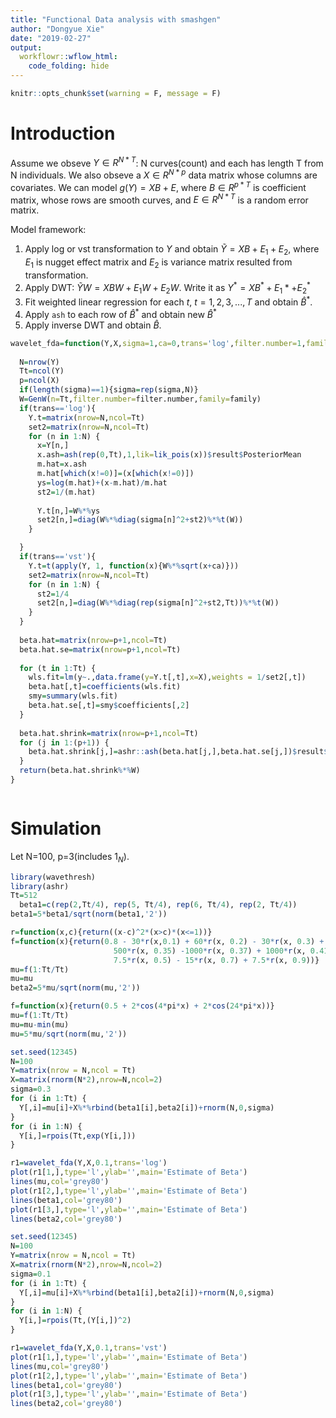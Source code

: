 ```yaml
---
title: "Functional Data analysis with smashgen"
author: "Dongyue Xie"
date: "2019-02-27"
output: 
  workflowr::wflow_html:
    code_folding: hide
---
```

```r
knitr::opts_chunk$set(warning = F, message = F)
```

# Introduction

Assume we obseve $Y\in R^{N*T}$: N curves(count) and each has length T from N individuals. We also obseve a $X\in R^{N*p}$ data matrix whose columns are covariates. We can model $g(Y)=XB+E$, where $B\in R^{p*T}$ is coefficient matrix, whose rows are smooth curves, and $E\in R^{N*T}$ is a random error matrix.

Model framework:

1. Apply log or vst transformation to $Y$ and obtain $\tilde Y=XB+E_1+E_2$, where $E_1$ is nugget effect matrix and $E_2$ is variance matrix resulted from transformation.
2. Apply DWT: $\tilde Y W=XBW+E_1W+E_2W$. Write it as $Y^*=XB^*+E_1*+E_2^*$
3. Fit weighted linear regression for each $t$, $t=1,2,3,...,T$ and obtain $\hat B^*$. 
4. Apply `ash` to each row of $\hat B^*$ and obtain new $\hat B^*$
5. Apply inverse DWT and obtain $\hat B$.


```r
wavelet_fda=function(Y,X,sigma=1,ca=0,trans='log',filter.number=1,family='DaubExPhase'){
  
  N=nrow(Y)
  Tt=ncol(Y)
  p=ncol(X)
  if(length(sigma)==1){sigma=rep(sigma,N)}
  W=GenW(n=Tt,filter.number=filter.number,family=family)
  if(trans=='log'){
    Y.t=matrix(nrow=N,ncol=Tt)
    set2=matrix(nrow=N,ncol=Tt)
    for (n in 1:N) {
      x=Y[n,]
      x.ash=ash(rep(0,Tt),1,lik=lik_pois(x))$result$PosteriorMean
      m.hat=x.ash
      m.hat[which(x!=0)]=(x[which(x!=0)])
      ys=log(m.hat)+(x-m.hat)/m.hat
      st2=1/(m.hat)
      
      Y.t[n,]=W%*%ys
      set2[n,]=diag(W%*%diag(sigma[n]^2+st2)%*%t(W))
    }

  }
  if(trans=='vst'){
    Y.t=t(apply(Y, 1, function(x){W%*%sqrt(x+ca)}))
    set2=matrix(nrow=N,ncol=Tt)
    for (n in 1:N) {
      st2=1/4
      set2[n,]=diag(W%*%diag(rep(sigma[n]^2+st2,Tt))%*%t(W))
    }
  }
  
  beta.hat=matrix(nrow=p+1,ncol=Tt)
  beta.hat.se=matrix(nrow=p+1,ncol=Tt)
  
  for (t in 1:Tt) {
    wls.fit=lm(y~.,data.frame(y=Y.t[,t],x=X),weights = 1/set2[,t])
    beta.hat[,t]=coefficients(wls.fit)
    smy=summary(wls.fit)
    beta.hat.se[,t]=smy$coefficients[,2]
  }
  
  beta.hat.shrink=matrix(nrow=p+1,ncol=Tt)
  for (j in 1:(p+1)) {
    beta.hat.shrink[j,]=ashr::ash(beta.hat[j,],beta.hat.se[j,])$result$PosteriorMean
  }
  return(beta.hat.shrink%*%W)
}



```

# Simulation

Let N=100, p=3(includes $1_N$).

```r
library(wavethresh)
library(ashr)
Tt=512
  beta1=c(rep(2,Tt/4), rep(5, Tt/4), rep(6, Tt/4), rep(2, Tt/4))
beta1=5*beta1/sqrt(norm(beta1,'2'))

r=function(x,c){return((x-c)^2*(x>c)*(x<=1))}
f=function(x){return(0.8 - 30*r(x,0.1) + 60*r(x, 0.2) - 30*r(x, 0.3) +
                       500*r(x, 0.35) -1000*r(x, 0.37) + 1000*r(x, 0.41) - 500*r(x, 0.43) +
                       7.5*r(x, 0.5) - 15*r(x, 0.7) + 7.5*r(x, 0.9))}
mu=f(1:Tt/Tt)
mu=mu
beta2=5*mu/sqrt(norm(mu,'2'))

f=function(x){return(0.5 + 2*cos(4*pi*x) + 2*cos(24*pi*x))}
mu=f(1:Tt/Tt)
mu=mu-min(mu)
mu=5*mu/sqrt(norm(mu,'2'))

set.seed(12345)
N=100
Y=matrix(nrow = N,ncol = Tt)
X=matrix(rnorm(N*2),nrow=N,ncol=2)
sigma=0.3
for (i in 1:Tt) {
  Y[,i]=mu[i]+X%*%rbind(beta1[i],beta2[i])+rnorm(N,0,sigma)
}
for (i in 1:N) {
  Y[i,]=rpois(Tt,exp(Y[i,]))
}

r1=wavelet_fda(Y,X,0.1,trans='log')
plot(r1[1,],type='l',ylab='',main='Estimate of Beta')
lines(mu,col='grey80')
plot(r1[2,],type='l',ylab='',main='Estimate of Beta')
lines(beta1,col='grey80')
plot(r1[3,],type='l',ylab='',main='Estimate of Beta')
lines(beta2,col='grey80')

```

```r

set.seed(12345)
N=100
Y=matrix(nrow = N,ncol = Tt)
X=matrix(rnorm(N*2),nrow=N,ncol=2)
sigma=0.1
for (i in 1:Tt) {
  Y[,i]=mu[i]+X%*%rbind(beta1[i],beta2[i])+rnorm(N,0,sigma)
}
for (i in 1:N) {
  Y[i,]=rpois(Tt,(Y[i,])^2)
}

r1=wavelet_fda(Y,X,0.1,trans='vst')
plot(r1[1,],type='l',ylab='',main='Estimate of Beta')
lines(mu,col='grey80')
plot(r1[2,],type='l',ylab='',main='Estimate of Beta')
lines(beta1,col='grey80')
plot(r1[3,],type='l',ylab='',main='Estimate of Beta')
lines(beta2,col='grey80')
```
